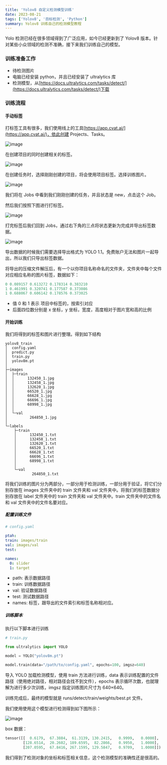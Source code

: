 ```yaml
---
title: 'Yolov8 自定义检测模型训练'
date: 2023-08-21
tags: ['Yolov8', '目标检测', 'Python']
summary: Yolov8 训练自己的检测模型教程
---
```


Yolo 检测已经在很多领域得到了广泛应用，如今已经更新到了 Yolov8 版本。针对某些小众领域的检测不准确，接下来我们训练自己的模型。

### 训练准备工作

- 待检测图片
- 电脑已经安装 python，并且已经安装了 ultralytics 库
- 检测模型，从[https://docs.ultralytics.com/tasks/detect/](https://docs.ultralytics.com/tasks/detect/)下载

### 训练流程

#### 手动标签

打标签工具有很多，我们使用线上的工具[https://app.cvat.ai/](https://app.cvat.ai/)，依此创建 Projects、Tasks。

![image](https://cdn.jsdelivr.net/gh/Monster-2019/cdn/Snipaste_2023-08-21_21-02-06.jpg)

在创建项目的同时创建相关的标签。

![image](https://cdn.jsdelivr.net/gh/Monster-2019/cdn/Snipaste_2023-08-21_21-04-02.jpg)

在创建任务时，选择刚刚创建的项目，将会使用项目标签。选择训练图片。

![image](https://cdn.jsdelivr.net/gh/Monster-2019/cdn/Snipaste_2023-08-21_21-08-36.jpg)

我们将在 Jobs 中看到我们刚刚创建的任务，并且状态是 new，点击这个 Job。

然后我们按照下图进行打标签。

![image](https://cdn.jsdelivr.net/gh/Monster-2019/cdn/Snipaste_2023-08-21_21-16-36.jpg)

打完标签后我们回到 Jobs，通过右下角的三点将状态更新为完成并导出标签数据。

![image](https://cdn.jsdelivr.net/gh/Monster-2019/cdn/Snipaste_2023-08-21_21-19-46.jpg)

导出数据的时候我们需要选择导出格式为 YOLO 1.1。免费账户无法和图片一起导出，所以我们只导出标签数据。

将导出的压缩文件解压后，有一个以你项目名称命名的文件夹，文件夹中每个文件对应相应名称的图片标签，数据如下：

```python
0 0.089157 0.613272 0.178314 0.383210
1 0.461991 0.320741 0.177587 0.373086
1 0.688067 0.606142 0.178576 0.373025
```

- 值 0 和 1 表示 项目中标签的，按索引对应
- 后面四位数分别是 x 坐标，y 坐标，宽度，高度相对于图片宽和高的比例

#### 开始训练

我们将得到的标签和图片进行整理。得到如下结构

```
yolov8_train
│  config.yaml
│  predict.py
│  train.py
│  yolov8m.pt
│
├─images
│  ├─train
│  │      132450_1.jpg
│  │      132458_1.jpg
│  │      132620_1.jpg
│  │      66520_1.jpg
│  │      66628_1.jpg
│  │      66696_1.jpg
│  │      68998_1.jpg
│  │
│  └─val
│          264850_1.jpg
│
└─labels
    ├─train
    │      132450_1.txt
    │      132458_1.txt
    │      132620_1.txt
    │      66520_1.txt
    │      66628_1.txt
    │      66696_1.txt
    │      68998_1.txt
    │
    └─val
            264850_1.txt
```

将我们训练的图片分为两部分，一部分用于检测训练，一部分用于验证，将它们分别存放在 images 文件夹中的 train 文件夹和 val 文件夹中。将我们的标签数据分别存放在 label 文件夹中的 train 文件夹和 val 文件夹中。train 文件夹中的文件名和 val 文件夹中的文件名要对应。

##### 配置训练文件

```yaml
# config.yaml

ptah:
train: images/train
val: images/val
test:

names:
  0: slider
  1: target
```

- path: 表示数据路径
- train: 训练数据路径
- val: 验证数据路径
- test: 测试数据路径
- names: 标签，跟导出的文件索引和标签名称相对应。

##### 训练脚本

执行以下脚本进行训练

```python
# train.py

from ultralytics import YOLO

model = YOLO("yolov8m.pt")

model.train(data="/path/to/config.yaml", epochs=100, imgsz=640)

```

导入 YOLO 加载检测模型，使用 train 方法进行训练，data 表示训练配置的文件路径（使用绝对路径，相对路径会找不到文件），epochs 表示循环次数，也就理解为进行多少次训练，imgsz 指定训练图片尺寸为 640×640。

训练完成后，最终的模型就是 runs/detect/train/weights/best.pt 文件。

我们使用使用这个模型进行检测得到如下图所示：

![image](https://cdn.jsdelivr.net/gh/Monster-2019/cdn/Snipaste_2023-08-21_22-44-19.jpg)

box 数据：

```python
tensor([[  0.6179,  67.3884,  61.3139, 130.2415,   0.9999,   0.0000],
        [128.6514,  20.2602, 189.6595,  82.2866,   0.9950,   1.0000],
        [207.0595,  67.8416, 267.1595, 129.5847,   0.9709,   1.0000]])
```

我们得到了检测对象的坐标和标签相关信息，这个检测模型的准确性还是很高的。
